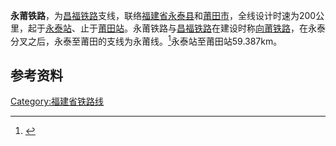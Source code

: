 {{Infobox rail system-route
|rail_name=永莆铁路
|other_name=永莆线
|name_bgcolor=
|banner_color=
|sec_banner_color=
|third_banner_color=
|logo_filename=
|image_width=
|logo_bgcolor=
|logo_note=
|image=Yongtai-Putian Railway in Wutang, Putian (20170124142410).jpg
|imagesize=280px
|caption=莆田[[梧塘镇|梧塘镇]]境内的永莆线
|system_map=
|mapimage_width=
|map_bgcolor=
|code_name=
|japanese_name=
|hiragana_name=
|romanji_name=
|locale=[[福建省|福建省]][[永泰县|永泰县]]至[[福建省|福建省]][[莆田市|莆田市]]
|service_type=客货两用
|network=
|start=
|begin_operation=
|end_operation=
|operation_note=
|system_length=59.387km
|length_in_operation=
|total_length=
|line_title=
|lines=
|stations=
|route_title=
|main_route=
|secondary_route=
|branch_route=
|standard=
|main_stations=永泰站、莆田站
|ridership=
|fleet_size=
|max_speed=200 km/h
|track_gauge={{standard gauge}}（[[标准轨|标准轨]]）
|min_radius=
|max_grade=
|block_signal=
|engine=
|depot=
|operator=[[南昌局集团|南昌局集团]]
|franchise=
|hq=
|key_person=
|website=
|route_map=
|collapsed=
}}

'''永莆铁路'''，为[[昌福铁路|昌福铁路]]支线，联络[[福建省|福建省]][[永泰县|永泰县]]和[[莆田市|莆田市]]，全线设计时速为200公里，起于[[永泰站_(福建省)|永泰站]]、止于[[莆田站|莆田站]]。永莆铁路与[[昌福铁路|昌福铁路]]在建设时称[[向莆铁路|向莆铁路]]，在永泰分叉之后，永泰至莆田的支线为永莆线。<ref>{{cite web|url=http://www.gov.cn/jrzg/2013-01/17/content_2314240.htm|title=南昌铁路局：向莆铁路正式命名为昌福线、永莆线|date=2013-01-17|accessdate=2013-02-14|archive-date=2013-06-19|archive-url=https://web.archive.org/web/20130619071606/http://www.gov.cn/jrzg/2013-01/17/content_2314240.htm|dead-url=no}}</ref>永泰站至莆田站59.387km。

==参考资料==
{{Reflist}}

{{向莆铁路|Nocat}}
{{中国高速铁路}}
{{中国铁路}}

[[Category:福建省铁路线|Category:福建省铁路线]]